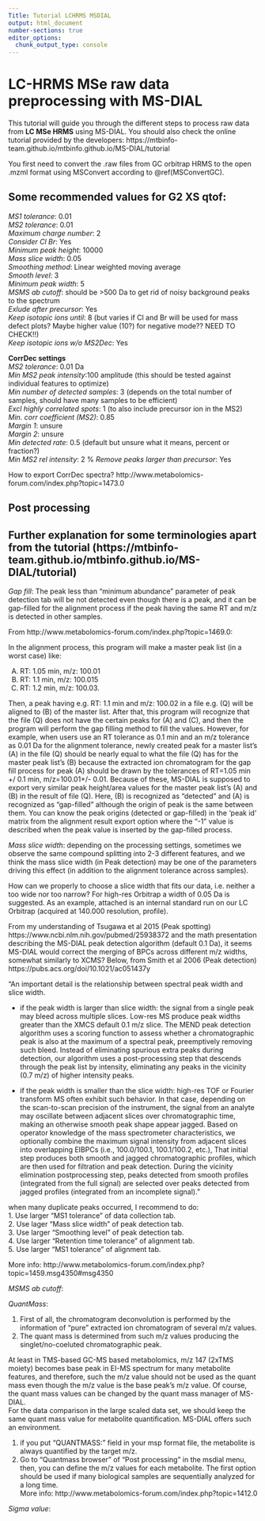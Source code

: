 ```yaml
---
Title: Tutorial LCHRMS MSDIAL
output: html_document
number-sections: true
editor_options: 
  chunk_output_type: console
---
```


# LC-HRMS MSe raw data preprocessing with MS-DIAL {#LCHRMSMSe}

This tutorial will guide you through the different steps to process raw data from **LC MSe HRMS** using MS-DIAL. You should also check the online tutorial provided by the developers: https://mtbinfo-team.github.io/mtbinfo.github.io/MS-DIAL/tutorial

You first need to convert the .raw files from GC orbitrap HRMS to the open .mzml format using MSConvert according to \@ref(MSConvertGC).

## Some recommended values for G2 XS qtof:

*MS1 tolerance*: 0.01\
*MS2 tolerance*: 0.01\
*Maximum charge number*: 2\
*Consider Cl Br*: Yes\
*Minimum peak height*: 10000\
*Mass slice width*: 0.05\
*Smoothing method*: Linear weighted moving average\
*Smooth level*: 3\
*Minimum peak width*: 5\
*MSMS ab cutoff*: should be \>500 Da to get rid of noisy background peaks to the spectrum\
*Exlude after precursor*: Yes\
*Keep isotopic ions until*: 8 (but varies if Cl and Br will be used for mass defect plots? Maybe higher value (10?) for negative mode?? NEED TO CHECK!!)\
*Keep isotopic ions w/o MS2Dec*: Yes

**CorrDec settings**\
*MS2 tolerance*: 0.01 Da\
*Min MS2 peak intensity*:100 amplitude (this should be tested against individual features to optimize)\
*Min number of detected samples*: 3 (depends on the total number of samples, should have many samples to be efficient)\
*Excl highly correlated spots*: 1 (to also include precursor ion in the MS2)\
*Min. corr coefficient (MS2)*: 0.85\
*Margin 1*: unsure\
*Margin 2*: unsure\
*Min detected rate*: 0.5 (default but unsure what it means, percent or fraction?)\
*Min MS2 rel intensity*: 2 % *Remove peaks larger than precursor*: Yes

How to export CorrDec spectra? http://www.metabolomics-forum.com/index.php?topic=1473.0

## Post processing

## Further explanation for some terminologies apart from the tutorial (https://mtbinfo-team.github.io/mtbinfo.github.io/MS-DIAL/tutorial)

*Gap fill*: The peak less than "minimum abundance" parameter of peak detection tab will be not detected even though there is a peak, and it can be gap-filled for the alignment process if the peak having the same RT and m/z is detected in other samples.

From http://www.metabolomics-forum.com/index.php?topic=1469.0:

In the alignment process, this program will make a master peak list (in a worst case) like:

(A) RT: 1.05 min, m/z: 100.01\
(B) RT: 1.1 min, m/z: 100.015\
(C) RT: 1.2 min, m/z: 100.03.

Then, a peak having e.g. RT: 1.1 min and m/z: 100.02 in a file e.g. (Q) will be aligned to (B) of the master list. After that, this program will recognize that the file (Q) does not have the certain peaks for (A) and (C), and then the program will perform the gap filling method to fill the values. However, for example, when users use an RT tolerance as 0.1 min and an m/z tolerance as 0.01 Da for the alignment tolerance, newly created peak for a master list's (A) in the file (Q) should be nearly equal to what the file (Q) has for the master peak list's (B) because the extracted ion chromatogram for the gap fill process for peak (A) should be drawn by the tolerances of RT=1.05 min +/ 0.1 min, m/z=100.01+/- 0.01. Because of these, MS-DIAL is supposed to export very similar peak height/area values for the master peak list's (A) and (B) in the result of file (Q). Here, (B) is recognized as "detected" and (A) is recognized as "gap-filled" although the origin of peak is the same between them. You can know the peak origins (detected or gap-filled) in the 'peak id' matrix from the alignment result export option where the "-1" value is described when the peak value is inserted by the gap-filled process.

*Mass slice width*: depending on the processing settings, sometimes we observe the same compound splitting into 2-3 different features, and we think the mass slice width (in Peak detection) may be one of the parameters driving this effect (in addition to the alignment tolerance across samples).

How can we properly to choose a slice width that fits our data, i.e. neither a too wide nor too narrow? For high-res Orbitrap a width of 0.05 Da is suggested. As an example, attached is an internal standard run on our LC Orbitrap (acquired at 140.000 resolution, profile).

From my understanding of Tsugawa et al 2015 (Peak spotting) https://www.ncbi.nlm.nih.gov/pubmed/25938372 and the math presentation describing the MS-DIAL peak detection algorithm (default 0.1 Da), it seems MS-DIAL would correct the merging of BPCs across different m/z widths, somewhat similarly to XCMS? Below, from Smith et al 2006 (Peak detection) https://pubs.acs.org/doi/10.1021/ac051437y

"An important detail is the relationship between spectral peak width and slice width.

-   if the peak width is larger than slice width: the signal from a single peak may bleed across multiple slices. Low-res MS produce peak widths greater than the XMCS default 0.1 m/z slice. The MEND peak detection algorithm uses a scoring function to assess whether a chromatographic peak is also at the maximum of a spectral peak, preemptively removing such bleed. Instead of eliminating spurious extra peaks during detection, our algorithm uses a post-processing step that descends through the peak list by intensity, eliminating any peaks in the vicinity (0.7 m/z) of higher intensity peaks.

-   if the peak width is smaller than the slice width: high-res TOF or Fourier transform MS often exhibit such behavior. In that case, depending on the scan-to-scan precision of the instrument, the signal from an analyte may oscillate between adjacent slices over chromatographic time, making an otherwise smooth peak shape appear jagged. Based on operator knowledge of the mass spectrometer characteristics, we optionally combine the maximum signal intensity from adjacent slices into overlapping EIBPCs (i.e., 100.0/100.1, 100.1/100.2, etc.), That initial step produces both smooth and jagged chromatographic profiles, which are then used for filtration and peak detection. During the vicinity elimination postprocessing step, peaks detected from smooth profiles (integrated from the full signal) are selected over peaks detected from jagged profiles (integrated from an incomplete signal)."

when many duplicate peaks occurred, I recommend to do:\
1. Use larger "MS1 tolerance" of data collection tab.\
2. Use lager "Mass slice width" of peak detection tab.\
3. Use larger "Smoothing level" of peak detection tab.\
4. Use larger "Retention time tolerance" of alignment tab.\
5. Use larger "MS1 tolerance" of alignment tab.

More info: http://www.metabolomics-forum.com/index.php?topic=1459.msg4350#msg4350

*MSMS ab cutoff*:

*QuantMass*:

1.  First of all, the chromatogram deconvolution is performed by the information of "pure" extracted ion chromatogram of several m/z values.
2.  The quant mass is determined from such m/z values producing the singlet/no-coeluted chromatographic peak.

At least in TMS-based GC-MS based metabolomics, m/z 147 (2xTMS moiety) becomes base peak in EI-MS spectrum for many metabolite features, and therefore, such the m/z value should not be used as the quant mass even though the m/z value is the base peak's m/z value. Of course, the quant mass values can be changed by the quant mass manager of MS-DIAL.\
For the data comparison in the large scaled data set, we should keep the same quant mass value for metabolite quantification. MS-DIAL offers such an environment.

(1) if you put "QUANTMASS:" field in your msp format file, the metabolite is always quantified by the target m/z.
(2) Go to "Quantmass browser" of "Post processing" in the msdial menu, then, you can define the m/z values for each metabolite. The first option should be used if many biological samples are sequentially analyzed for a long time.\
    More info: http://www.metabolomics-forum.com/index.php?topic=1412.0

*Sigma value*:

